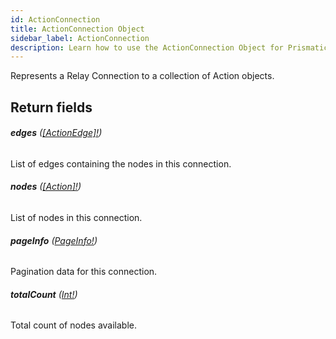 ```yaml
---
id: ActionConnection
title: ActionConnection Object
sidebar_label: ActionConnection
description: Learn how to use the ActionConnection Object for Prismatic's API.
---
```


Represents a Relay Connection to a collection of Action objects.

## Return fields

###### <b>edges</b> ([[ActionEdge]!](api/schema/object/ActionEdge.mdx))

List of edges containing the nodes in this connection.

###### <b>nodes</b> ([[Action]!](api/schema/object/Action.mdx))

List of nodes in this connection.

###### <b>pageInfo</b> ([PageInfo!](api/schema/object/PageInfo.mdx))

Pagination data for this connection.

###### <b>totalCount</b> ([Int!](api/schema/scalar/Int.mdx))

Total count of nodes available.
